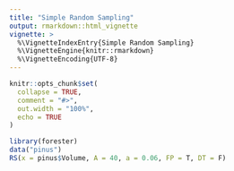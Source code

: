 ```yaml
---
title: "Simple Random Sampling"
output: rmarkdown::html_vignette
vignette: >
  %\VignetteIndexEntry{Simple Random Sampling}
  %\VignetteEngine{knitr::rmarkdown}
  %\VignetteEncoding{UTF-8}
---
```


```r
knitr::opts_chunk$set(
  collapse = TRUE,
  comment = "#>",
  out.width = "100%",
  echo = TRUE
)
```

```r
library(forester)
data("pinus")
RS(x = pinus$Volume, A = 40, a = 0.06, FP = T, DT = F)
```
